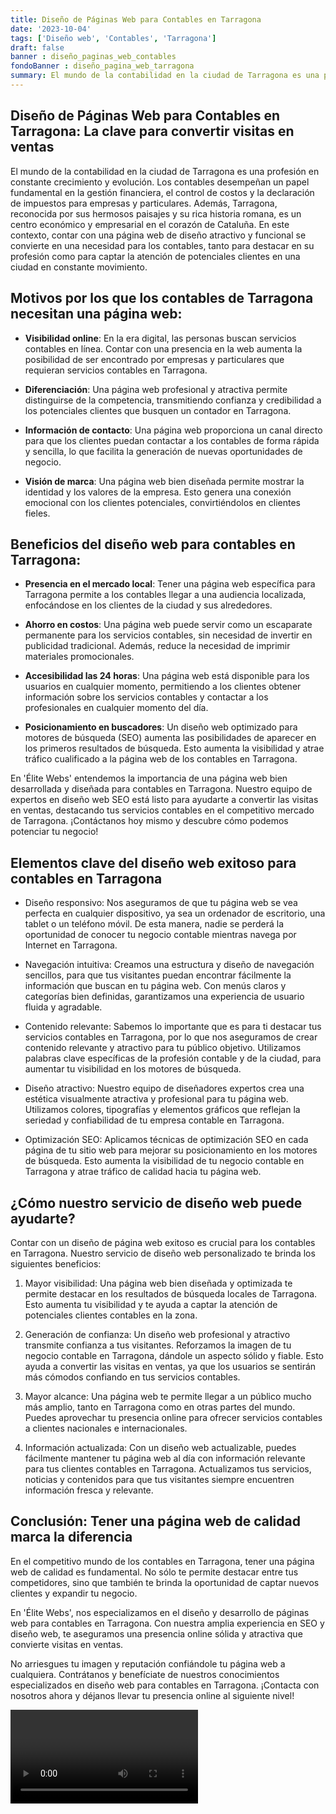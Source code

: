 ```yaml
---
title: Diseño de Páginas Web para Contables en Tarragona
date: '2023-10-04'
tags: ['Diseño web', 'Contables', 'Tarragona']
draft: false
banner : diseño_paginas_web_contables
fondoBanner : diseño_pagina_web_tarragona
summary: El mundo de la contabilidad en la ciudad de Tarragona es una profesión en constante crecimiento y evolución. Los contables desempeñan un papel fundamental en la gestión financiera, el control de costos y la declaración de impuestos para empresas y particulares. Además, Tarragona, reconocida por sus hermosos paisajes y su rica historia romana, es un centro económico y empresarial en el corazón de Cataluña. En este contexto, contar con una página web de diseño atractivo y funcional se convierte en una necesidad para los contables, tanto para destacar en su profesión como para captar la atención de potenciales clientes en una ciudad en constante movimiento.
---
```


## Diseño de Páginas Web para Contables en Tarragona: La clave para convertir visitas en ventas

El mundo de la contabilidad en la ciudad de Tarragona es una profesión en constante crecimiento y evolución. Los contables desempeñan un papel fundamental en la gestión financiera, el control de costos y la declaración de impuestos para empresas y particulares. Además, Tarragona, reconocida por sus hermosos paisajes y su rica historia romana, es un centro económico y empresarial en el corazón de Cataluña. En este contexto, contar con una página web de diseño atractivo y funcional se convierte en una necesidad para los contables, tanto para destacar en su profesión como para captar la atención de potenciales clientes en una ciudad en constante movimiento.

## Motivos por los que los contables de Tarragona necesitan una página web:

- **Visibilidad online**: En la era digital, las personas buscan servicios contables en línea. Contar con una presencia en la web aumenta la posibilidad de ser encontrado por empresas y particulares que requieran servicios contables en Tarragona.

- **Diferenciación**: Una página web profesional y atractiva permite distinguirse de la competencia, transmitiendo confianza y credibilidad a los potenciales clientes que busquen un contador en Tarragona.

- **Información de contacto**: Una página web proporciona un canal directo para que los clientes puedan contactar a los contables de forma rápida y sencilla, lo que facilita la generación de nuevas oportunidades de negocio.

- **Visión de marca**: Una página web bien diseñada permite mostrar la identidad y los valores de la empresa. Esto genera una conexión emocional con los clientes potenciales, convirtiéndolos en clientes fieles.

## Beneficios del diseño web para contables en Tarragona:

- **Presencia en el mercado local**: Tener una página web específica para Tarragona permite a los contables llegar a una audiencia localizada, enfocándose en los clientes de la ciudad y sus alrededores.

- **Ahorro en costos**: Una página web puede servir como un escaparate permanente para los servicios contables, sin necesidad de invertir en publicidad tradicional. Además, reduce la necesidad de imprimir materiales promocionales.

- **Accesibilidad las 24 horas**: Una página web está disponible para los usuarios en cualquier momento, permitiendo a los clientes obtener información sobre los servicios contables y contactar a los profesionales en cualquier momento del día.

- **Posicionamiento en buscadores**: Un diseño web optimizado para motores de búsqueda (SEO) aumenta las posibilidades de aparecer en los primeros resultados de búsqueda. Esto aumenta la visibilidad y atrae tráfico cualificado a la página web de los contables en Tarragona.

En 'Élite Webs' entendemos la importancia de una página web bien desarrollada y diseñada para contables en Tarragona. Nuestro equipo de expertos en diseño web SEO está listo para ayudarte a convertir las visitas en ventas, destacando tus servicios contables en el competitivo mercado de Tarragona. ¡Contáctanos hoy mismo y descubre cómo podemos potenciar tu negocio!

<GifSeo />

<Cta />

## Elementos clave del diseño web exitoso para contables en Tarragona

- Diseño responsivo: Nos aseguramos de que tu página web se vea perfecta en cualquier dispositivo, ya sea un ordenador de escritorio, una tablet o un teléfono móvil. De esta manera, nadie se perderá la oportunidad de conocer tu negocio contable mientras navega por Internet en Tarragona.

- Navegación intuitiva: Creamos una estructura y diseño de navegación sencillos, para que tus visitantes puedan encontrar fácilmente la información que buscan en tu página web. Con menús claros y categorías bien definidas, garantizamos una experiencia de usuario fluida y agradable.

- Contenido relevante: Sabemos lo importante que es para ti destacar tus servicios contables en Tarragona, por lo que nos aseguramos de crear contenido relevante y atractivo para tu público objetivo. Utilizamos palabras clave específicas de la profesión contable y de la ciudad, para aumentar tu visibilidad en los motores de búsqueda.

- Diseño atractivo: Nuestro equipo de diseñadores expertos crea una estética visualmente atractiva y profesional para tu página web. Utilizamos colores, tipografías y elementos gráficos que reflejan la seriedad y confiabilidad de tu empresa contable en Tarragona.

- Optimización SEO: Aplicamos técnicas de optimización SEO en cada página de tu sitio web para mejorar su posicionamiento en los motores de búsqueda. Esto aumenta la visibilidad de tu negocio contable en Tarragona y atrae tráfico de calidad hacia tu página web.

## ¿Cómo nuestro servicio de diseño web puede ayudarte?

Contar con un diseño de página web exitoso es crucial para los contables en Tarragona. Nuestro servicio de diseño web personalizado te brinda los siguientes beneficios:

1. Mayor visibilidad: Una página web bien diseñada y optimizada te permite destacar en los resultados de búsqueda locales de Tarragona. Esto aumenta tu visibilidad y te ayuda a captar la atención de potenciales clientes contables en la zona.

2. Generación de confianza: Un diseño web profesional y atractivo transmite confianza a tus visitantes. Reforzamos la imagen de tu negocio contable en Tarragona, dándole un aspecto sólido y fiable. Esto ayuda a convertir las visitas en ventas, ya que los usuarios se sentirán más cómodos confiando en tus servicios contables.

3. Mayor alcance: Una página web te permite llegar a un público mucho más amplio, tanto en Tarragona como en otras partes del mundo. Puedes aprovechar tu presencia online para ofrecer servicios contables a clientes nacionales e internacionales.

4. Información actualizada: Con un diseño web actualizable, puedes fácilmente mantener tu página web al día con información relevante para tus clientes contables en Tarragona. Actualizamos tus servicios, noticias y contenidos para que tus visitantes siempre encuentren información fresca y relevante.

## Conclusión: Tener una página web de calidad marca la diferencia

En el competitivo mundo de los contables en Tarragona, tener una página web de calidad es fundamental. No sólo te permite destacar entre tus competidores, sino que también te brinda la oportunidad de captar nuevos clientes y expandir tu negocio.

En 'Élite Webs', nos especializamos en el diseño y desarrollo de páginas web para contables en Tarragona. Con nuestra amplia experiencia en SEO y diseño web, te aseguramos una presencia online sólida y atractiva que convierte visitas en ventas.

No arriesgues tu imagen y reputación confiándole tu página web a cualquiera. Contrátanos y benefíciate de nuestros conocimientos especializados en diseño web para contables en Tarragona. ¡Contacta con nosotros ahora y déjanos llevar tu presencia online al siguiente nivel!

<Video />

<CtaBot job='Contables' city='Tarragona'/>

<Gmaps query='Tarragona+españa+maps' />